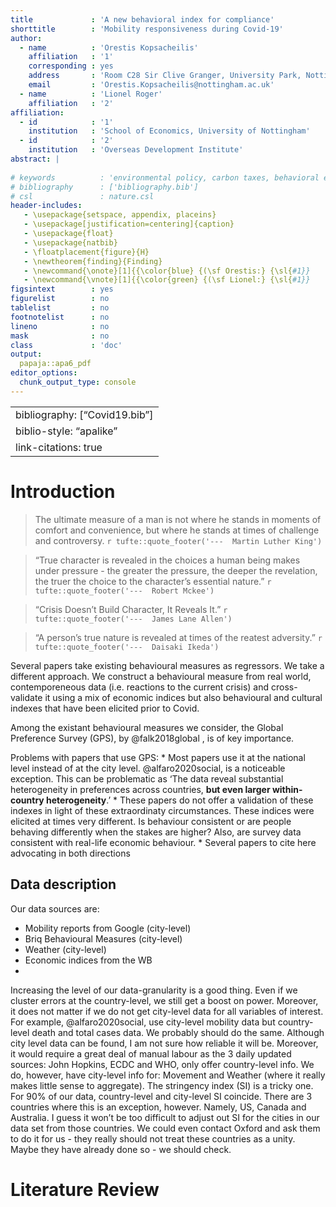 ```yaml
---
title             : 'A new behavioral index for compliance'
shorttitle        : 'Mobility responsiveness during Covid-19'
author: 
  - name          : 'Orestis Kopsacheilis'
    affiliation   : '1'
    corresponding : yes
    address       : 'Room C28 Sir Clive Granger, University Park, Nottingham, NG7 2RD, UK'
    email         : 'Orestis.Kopsacheilis@nottingham.ac.uk'
  - name          : 'Lionel Roger'
    affiliation   : '2'
affiliation:
  - id            : '1'
    institution   : 'School of Economics, University of Nottingham'
  - id            : '2'
    institution   : 'Overseas Development Institute'
abstract: |
  
# keywords          : 'environmental policy, carbon taxes, behavioral economics, nudges'
# bibliography      : ['bibliography.bib']
# csl               : nature.csl
header-includes:
   - \usepackage{setspace, appendix, placeins}
   - \usepackage[justification=centering]{caption}
   - \usepackage{float}
   - \usepackage{natbib}
   - \floatplacement{figure}{H} 
   - \newtheorem{finding}{Finding}
   - \newcommand{\onote}[1]{{\color{blue} {(\sf Orestis:} {\sl{#1}}     {\sf )}}}
   - \newcommand{\vnote}[1]{{\color{green} {(\sf Lionel:} {\sl{#1}}     {\sf )}}}
figsintext        : yes
figurelist        : no
tablelist         : no
footnotelist      : no
lineno            : no
mask              : no
class             : 'doc'
output:
  papaja::apa6_pdf
editor_options: 
  chunk_output_type: console
---
```



---
bibliography: ["Covid19.bib"]
biblio-style: "apalike"
link-citations: true
---




# Introduction


\onote{One possible motivation is to frame this paper as an introduction of a new behavioural measure, let's call it 'compliance' for the moment. Unlike other behavioural measures, like Briq, this is derived from actual behaviour. We treat Covid-19 as an exogenous shock that allows us to track real-world behaviour, namely, responsiveness to Policy (but also, to each country's respective urgency).
We use this index to cross-validate other behavioural measures such as Briq and ROL.
The high-stakes (life or death) of the situation and the attention it has received world-wide make this index all the more meaningful. Therefore, I am thinking to open the intro with a famous quote, carrying the message that the true character (i.e. real behaviour/ preferences) come out clearest at times of adversity. Here are some candidate quotes: }

> The ultimate measure of a man is not where he stands in moments of comfort and convenience, but where he stands at times of challenge and controversy.
`r tufte::quote_footer('---  Martin Luther King')`


> "True character is revealed in the choices a human being makes under pressure - the greater the pressure, the deeper the revelation, the truer the choice to the character's essential nature.”
`r tufte::quote_footer('---  Robert Mckee')`


> "Crisis Doesn't Build Character, It Reveals It."
`r tufte::quote_footer('---  James Lane Allen')`

> "A person's true nature is revealed at times of the reatest adversity."
`r tufte::quote_footer('---  Daisaki Ikeda')`


Several papers take existing behavioural measures as regressors. 
We take a different approach. 
We construct a behavioural measure from real world, contemporeneous data (i.e. reactions to the current crisis) and cross-validate it using a mix of economic indices but also behavioural and cultural indexes that have been elicited prior to Covid. 

Among the existant behavioural measures we consider, the Global Preference Survey (GPS), by @falk2018global , is of key importance. 

Problems with papers that use GPS: 
* Most papers use it at the national level instead of at the city level. @alfaro2020social, is a noticeable exception. This can be problematic as 'The data reveal substantial heterogeneity in preferences across countries, **but even larger within-country heterogeneity**.'
* These papers do not offer a validation of these indexes in light of these extraordinaty circumstances. These indices were elicited at times very different. Is behaviour consistent or are people behaving differently when the stakes are higher? Also, are survey data consistent with real-life economic behaviour. 
    * Several papers to cite here advocating in both directions









## Data description

Our data sources are:

* Mobility reports from Google (city-level)
* Briq Behavioural Measures (city-level)
* Weather (city-level)
* Economic indices from the WB
* 


Increasing the level of our data-granularity is a good thing. 
Even if we cluster errors at the country-level, we still get a boost on power. 
Moreover, it does not matter if we do not get city-level data for all variables of interest. 
For example, @alfaro2020social, use city-level mobility data but country-level death and total cases data. 
We probably should do the same. 
Although city level data can be found, I am not sure how reliable it will be. 
Moreover, it would require a great deal of manual labour as the 3 daily updated sources: John Hopkins, ECDC and WHO, only offer country-level info. 
We do, however, have city-level info for: Movement and Weather (where it really makes little sense to aggregate). 
The stringency index (SI) is a tricky one. 
For 90% of our data, country-level and city-level SI coincide. 
There are 3 countries where this is an exception, however. Namely, US, Canada and Australia. 
I guess it won't be too difficult to adjust out SI for the cities in our data set from those countries. 
We could even contact Oxford and ask them to do it for us - they really should not treat these countries as a unity. Maybe they have already done so - we should check.  



# Literature Review



